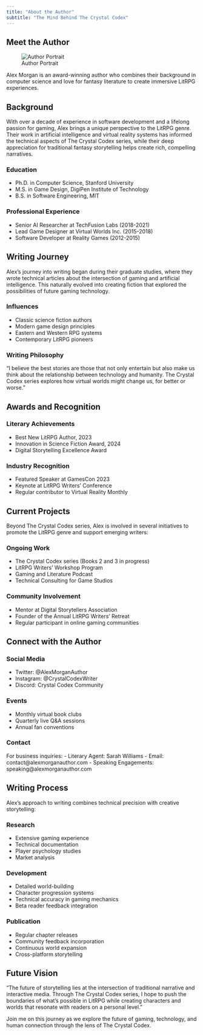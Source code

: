 ```yaml
---
title: "About the Author"
subtitle: "The Mind Behind The Crystal Codex"
---
```


::: {.content-section}
# Meet the Author

![Author Portrait](images/author-portrait.jpg)

::: {.lead}
Alex Morgan is an award-winning author who combines their background in computer science and love for fantasy literature to create immersive LitRPG experiences.
:::
:::

::: {.content-section}
## Background

With over a decade of experience in software development and a lifelong passion for gaming, Alex brings a unique perspective to the LitRPG genre. Their work in artificial intelligence and virtual reality systems has informed the technical aspects of The Crystal Codex series, while their deep appreciation for traditional fantasy storytelling helps create rich, compelling narratives.

### Education
- Ph.D. in Computer Science, Stanford University
- M.S. in Game Design, DigiPen Institute of Technology
- B.S. in Software Engineering, MIT

### Professional Experience
- Senior AI Researcher at TechFusion Labs (2018-2021)
- Lead Game Designer at Virtual Worlds Inc. (2015-2018)
- Software Developer at Reality Games (2012-2015)
:::

::: {.content-section .bg-dark}
## Writing Journey

Alex's journey into writing began during their graduate studies, where they wrote technical articles about the intersection of gaming and artificial intelligence. This naturally evolved into creating fiction that explored the possibilities of future gaming technology.

### Influences
- Classic science fiction authors
- Modern game design principles
- Eastern and Western RPG systems
- Contemporary LitRPG pioneers

### Writing Philosophy
"I believe the best stories are those that not only entertain but also make us think about the relationship between technology and humanity. The Crystal Codex series explores how virtual worlds might change us, for better or worse."
:::

::: {.content-section}
## Awards and Recognition

### Literary Achievements
- Best New LitRPG Author, 2023
- Innovation in Science Fiction Award, 2024
- Digital Storytelling Excellence Award

### Industry Recognition
- Featured Speaker at GamesCon 2023
- Keynote at LitRPG Writers' Conference
- Regular contributor to Virtual Reality Monthly
:::

::: {.content-section .bg-dark}
## Current Projects

Beyond The Crystal Codex series, Alex is involved in several initiatives to promote the LitRPG genre and support emerging writers:

### Ongoing Work
- The Crystal Codex series (Books 2 and 3 in progress)
- LitRPG Writers' Workshop Program
- Gaming and Literature Podcast
- Technical Consulting for Game Studios

### Community Involvement
- Mentor at Digital Storytellers Association
- Founder of the Annual LitRPG Writers' Retreat
- Regular participant in online gaming communities
:::

::: {.content-section}
## Connect with the Author

### Social Media
- Twitter: @AlexMorganAuthor
- Instagram: @CrystalCodexWriter
- Discord: Crystal Codex Community

### Events
- Monthly virtual book clubs
- Quarterly live Q&A sessions
- Annual fan conventions

### Contact
For business inquiries:
- Literary Agent: Sarah Williams
- Email: contact@alexmorganauthor.com
- Speaking Engagements: speaking@alexmorganauthor.com
:::

::: {.content-section .bg-dark}
## Writing Process

Alex's approach to writing combines technical precision with creative storytelling:

### Research
- Extensive gaming experience
- Technical documentation
- Player psychology studies
- Market analysis

### Development
- Detailed world-building
- Character progression systems
- Technical accuracy in gaming mechanics
- Beta reader feedback integration

### Publication
- Regular chapter releases
- Community feedback incorporation
- Continuous world expansion
- Cross-platform storytelling
:::

::: {.content-section}
## Future Vision

"The future of storytelling lies at the intersection of traditional narrative and interactive media. Through The Crystal Codex series, I hope to push the boundaries of what's possible in LitRPG while creating characters and worlds that resonate with readers on a personal level."

::: {.magic-text}
Join me on this journey as we explore the future of gaming, technology, and human connection through the lens of The Crystal Codex.
:::
:::
